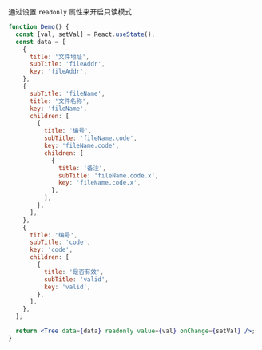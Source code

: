 通过设置 `readonly` 属性来开启只读模式

```jsx
function Demo() {
  const [val, setVal] = React.useState();
  const data = [
    {
      title: '文件地址',
      subTitle: 'fileAddr',
      key: 'fileAddr',
    },
    {
      subTitle: 'fileName',
      title: '文件名称',
      key: 'fileName',
      children: [
        {
          title: '编号',
          subTitle: 'fileName.code',
          key: 'fileName.code',
          children: [
            {
              title: '备注',
              subTitle: 'fileName.code.x',
              key: 'fileName.code.x',
            },
          ],
        },
      ],
    },
    {
      title: '编号',
      subTitle: 'code',
      key: 'code',
      children: [
        {
          title: '是否有效',
          subTitle: 'valid',
          key: 'valid',
        },
      ],
    },
  ];

  return <Tree data={data} readonly value={val} onChange={setVal} />;
}
```
